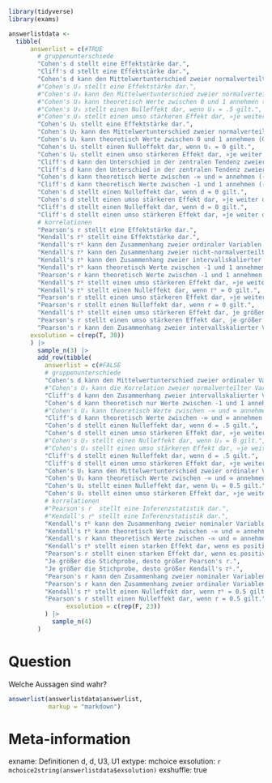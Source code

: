 ```r
library(tidyverse)
library(exams)

answerlistdata <-
  tibble(
      answerlist = c(#TRUE
        # gruppenunterschiede
        "Cohen's d stellt eine Effektstärke dar.",
        "Cliff's d stellt eine Effektstärke dar.",
        "Cohen's d kann den Mittelwertunterschied zweier normalverteilter Variablen beschreiben.",
        #"Cohen's U₃ stellt eine Effektstärke dar.",
        #"Cohen's U₃ kann den Mittelwertunterschied zweier normalverteilter Variablen beschreiben.",
        #"Cohen's U₃ kann theoretisch Werte zwischen 0 und 1 annehmen (0 ≤ U₃ ≤ 1).",
        #"Cohen's U₃ stellt einen Nulleffekt dar, wenn U₃ = .5 gilt.",
        #"Cohen's U₃ stellt einen umso stärkeren Effekt dar, »je weiter U₃ von der .5 entfernt ist«.",
        "Cohen's U₁ stellt eine Effektstärke dar.",
        "Cohen's U₁ kann den Mittelwertunterschied zweier normalverteilter Variablen beschreiben.",
        "Cohen's U₁ kann theoretisch Werte zwischen 0 und 1 annehmen (0 ≤ U₁ ≤ 1).",
        "Cohen's U₁ stellt einen Nulleffekt dar, wenn U₁ = 0 gilt.",
        "Cohen's U₁ stellt einen umso stärkeren Effekt dar, »je weiter U₁ von der 0 entfernt ist«.",
        "Cliff's d kann den Unterschied in der zentralen Tendenz zweier intervallskalierter Variablen beschreiben.",
        "Cliff's d kann den Unterschied in der zentralen Tendenz zweier ordinaler Variablen beschreiben.",
        "Cohen's d kann theoretisch Werte zwischen -∞ und ∞ annehmen (-∞ < d < ∞).",
        "Cliff's d kann theoretisch Werte zwischen -1 und 1 annehmen (-1 ≤ d ≤ 1).",
        "Cohen's d stellt einen Nulleffekt dar, wenn d = 0 gilt.",
        "Cohen's d stellt einen umso stärkeren Effekt dar, »je weiter d von der Null entfernt ist«.",
        "Cliff's d stellt einen Nulleffekt dar, wenn d = 0 gilt.",
        "Cliff's d stellt einen umso stärkeren Effekt dar, »je weiter d von der 0 entfernt ist«.",
        # korrelationen
        "Pearson's r stellt eine Effektstärke dar.",
        "Kendall's 𝜏ᵇ stellt eine Effektstärke dar.",
        "Kendall's 𝜏ᵇ kann den Zusammenhang zweier ordinaler Variablen beschreiben.",
        "Kendall's 𝜏ᵇ kann den Zusammenhang zweier nicht-normalverteilten intervallskalierter Variablen beschreiben.",
        "Kendall's 𝜏ᵇ kann den Zusammenhang zweier intervallskalierter Variablen beschreiben.",
        "Kendall's 𝜏ᵇ kann theoretisch Werte zwischen -1 und 1 annehmen (-1 ≤ 𝜏ᵇ ≤ 1).",
        "Pearson's r kann theoretisch Werte zwischen -1 und 1 annehmen (-1 ≤ r ≤ 1).",
        "Kendall's 𝜏ᵇ stellt einen umso stärkeren Effekt dar, »je weiter 𝜏ᵇ von der Null entfernt ist«.",
        "Kendall's 𝜏ᵇ stellt einen Nulleffekt dar, wenn 𝜏ᵇ = 0 gilt.",
        "Pearson's r stellt einen umso stärkeren Effekt dar, »je weiter r von der Null entfernt ist«.",
        "Pearson's r stellt einen Nulleffekt dar, wenn r = 0 gilt.",
        "Kendall's 𝜏ᵇ stellt einen umso stärkeren Effekt dar, je größer der Betrag von 𝜏ᵇ (|𝜏ᵇ|) ist.",
        "Pearson's r stellt einen umso stärkeren Effekt dar, je größer der Betrag von r (|r|) ist.",
        "Pearson's r kann den Zusammenhang zweier intervallskalierter Variablen beschreiben."),
      exsolution = c(rep(T, 30))
      ) |>
        sample_n(3) |>
        add_row(tibble(
          answerlist = c(#FALSE
          # gruppenunterschiede
          "Cohen's d kann den Mittelwertunterschied zweier ordinaler Variablen beschreiben.",
          #"Cohen's U₃ kann die Korrelation zweier normalverteilter Variablen beschreiben.",
          "Cliff's d kann den Zusammenhang zweier intervallskalierter Variablen beschreiben.",
          "Cohen's d kann theoretisch nur Werte zwischen -1 und 1 annehmen (-1 < d < 1).",
          #"Cohen's U₃ kann theoretisch Werte zwischen -∞ und ∞ annehmen (-∞ < U₃ < ∞).",
          "Cliff's d kann theoretisch Werte zwischen -∞ und ∞ annehmen (-∞ < d < ∞).",
          "Cohen's d stellt einen Nulleffekt dar, wenn d = .5 gilt.",
          "Cohen's d stellt einen umso stärkeren Effekt dar, »je weiter d von der .5 entfernt ist«.",
          #"Cohen's U₃ stellt einen Nulleffekt dar, wenn U₃ = 0 gilt.",
          #"Cohen's U₃ stellt einen umso stärkeren Effekt dar, »je weiter U₃ von der 0 entfernt ist«.",
          "Cliff's d stellt einen Nulleffekt dar, wenn d = .5 gilt.",
          "Cliff's d stellt einen umso stärkeren Effekt dar, »je weiter d von der .5 entfernt ist«.",
          "Cohen's U₁ kann den Mittelwertunterschied zweier ordinaler Variablen beschreiben.",
          "Cohen's U₁ kann theoretisch Werte zwischen -∞ und ∞ annehmen (-∞ ≤ U₁ ≤ ∞).",
          "Cohen's U₁ stellt einen Nulleffekt dar, wenn U₁ = 0.5 gilt.",
          "Cohen's U₁ stellt einen umso stärkeren Effekt dar, »je weiter U₁ von der 1 entfernt ist«.",
          # korrelationen
          #"Pearson's r  stellt eine Inferenzstatistik dar.",
          #"Kendall's 𝜏ᵇ stellt eine Inferenzstatistik dar.",
          "Kendall's 𝜏ᵇ kann den Zusammenhang zweier nominaler Variablen beschreiben.",
          "Kendall's 𝜏ᵇ kann theoretisch Werte zwischen -∞ und ∞ annehmen (-∞ ≤ 𝜏ᵇ ≤ ∞).",
          "Kendall's r kann theoretisch Werte zwischen -∞ und ∞ annehmen (-∞ ≤ r ≤ ∞).",
          "Kendall's 𝜏ᵇ stellt einen starken Effekt dar, wenn es positiv ist.",
          "Pearson's r stellt einen starken Effekt dar, wenn es positiv ist.",
          "Je größer die Stichprobe, desto größer Pearson's r.",
          "Je größer die Stichprobe, desto größer Kendall's 𝜏ᵇ.",
          "Pearson's r kann den Zusammenhang zweier nominaler Variablen beschreiben.",
          "Pearson's r kann den Zusammenhang zweier ordinaler Variablen beschreiben.",
          "Kendall's 𝜏ᵇ stellt einen Nulleffekt dar, wenn 𝜏ᵇ = 0.5 gilt.",
          "Pearson's r stellt einen Nulleffekt dar, wenn r = 0.5 gilt."),
                exsolution = c(rep(F, 23))
          ) |>
            sample_n(4)
        )

```



Question
========
Welche Aussagen sind wahr?

```r
answerlist(answerlistdata$answerlist, 
           markup = "markdown")
```

Meta-information
================
exname: Definitionen d, d, U3, U1
extype: mchoice
exsolution: `r mchoice2string(answerlistdata$exsolution)`
exshuffle: true
